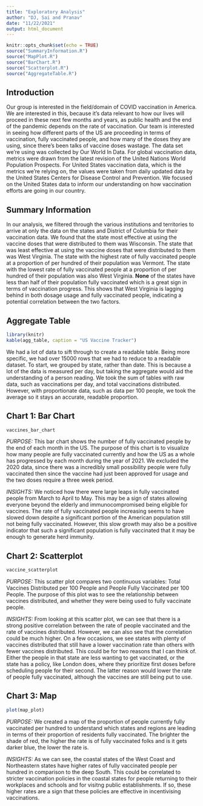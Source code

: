 ```yaml
---
title: "Exploratory Analysis"
author: "DJ, Sai and Pranav"
date: "11/22/2021"
output: html_document
---
```


```r
knitr::opts_chunk$set(echo = TRUE)
source("SummaryInformation.R")
source("MapPlot.R")
source("BarChart.R")
source("Scatterplot.R")
source("AggregateTable.R")

```


## Introduction

Our group is interested in the field/domain of COVID vaccination in America. We are interested in this, because it’s data relevant to how our lives will proceed in these next few months and years, as public health and the end of the pandemic depends on the rate of vaccination. Our team is interested in seeing how different parts of the US are proceeding in terms of vaccination, fully vaccinated people, and how many of the doses they are using, since there’s been talks of vaccine doses wastage.
The data set we’re using was collected by Our World In Data. For global vaccination data, metrics were drawn from the latest revision of the United Nations World Population Prospects. For United States vaccination data, which is the metrics we’re relying on, the values were taken from daily updated data by the United States Centers for Disease Control and Prevention. We focused on the United States data to inform our understanding on how vaccination efforts are going in our country.

## Summary Information

In our analysis, we filtered through the various institutions and territories to arrive at only the data on the states and District of Columbia for their vaccination data. We found that the state most effective at using the vaccine doses that were distributed to them was Wisconsin. The state that was least effective at using the vaccine doses that were distributed to them was West Virginia. The state with the highest rate of fully vaccinated people at a proportion of per hundred of their population was Vermont. The state with the lowest rate of fully vaccinated people at a proportion of per hundred of their population was also West Virginia. **None** of the states have less than half of their population fully vaccinated which is a great sign in terms of vaccination progress. This shows that West Virginia is lagging behind in both dosage usage and fully vaccinated people, indicating a potential correlation between the two factors. 


## Aggregate Table

```r
library(knitr)
kable(agg_table, caption = "US Vaccine Tracker")
```
	

We had a lot of data to sift through to create a readable table. Being more specific, we had over 15000 rows that we had to reduce to a readable dataset. To start, we grouped by state, rather than date. This is because a lot of the data is measured per day, but taking the aggregate would aid the understanding of a person reading. We took the sum of tables with raw data, such as vaccinations per day, and total vaccinations distributed. However, with proportionate data, such as data per 100 people, we took the average so it stays an accurate, readable proportion.

## Chart 1: Bar Chart 

```r
vaccines_bar_chart
```

_PURPOSE:_
This bar chart shows the number of fully vaccinated people by the end of each month in the US. The purpose of this chart is to visualize how many people are fully vaccinated currently and how the US as a whole has progressed by each month during the year of 2021. We excluded the 2020 data, since there was a incredibly small possibility people were fully vaccinated then since the vaccine had just been approved for usage and the two doses require a three week period. 

_INSIGHTS:_ 
We noticed how there were large leaps in fully vaccinated people from March to April to May. This may be a sign of states allowing everyone beyond the elderly and immunocompromised being eligible for vaccines. The rate of fully vaccinated people increasing seems to have slowed down despite a significant portion of the American population still not being fully vaccinated. However, this slow growth may also be a positive indicator that such a significant population is fully vaccinated that it may be enough to generate herd immunity.

## Chart 2: Scatterplot

```r
vaccine_scatterplot
```

_PURPOSE:_
	This scatter plot compares two continuous variables: Total Vaccines Distributed per 100 People and People Fully Vaccinated per 100 People. The purpose of this plot was to see the relationship between vaccines distributed, and whether they were being used to fully vaccinate people.

_INSIGHTS:_
	From looking at this scatter plot, we can see that there is a strong positive correlation between the rate of people vaccinated and the rate of vaccines distributed. However, we can also see that the correlation could be much higher. On a few occasions, we see states with plenty of vaccines distributed that still have a lower vaccination rate than others with fewer vaccines distributed. This could be for two reasons that I can think of. Either the people in that state are less wanting to get vaccinated, or the state has a policy, like London does, where they prioritize first doses before scheduling people for their second. The latter reason would lower the rate of people fully vaccinated, although the vaccines are still being put to use.

## Chart 3: Map

```r
plot(map_plot)
```

_PURPOSE:_
	We created a map of the proportion of people currently fully vaccinated per hundred to understand which states and regions are leading in terms of their proportion of residents fully vaccinated. The brighter the shade of red, the higher the rate is of fully vaccinated folks and is it gets darker blue, the lower the rate is.
	
_INSIGHTS:_
	As we can see, the coastal states of the West Coast and Northeastern states have higher rates of fully vaccinated people per hundred in comparison to the deep South. This could be correlated to stricter vaccination policies in the coastal states for people returning to their workplaces and schools and for visitng public establishments. If so, these higher rates are a sign that these policies are effective in incentivising vaccinations. 
